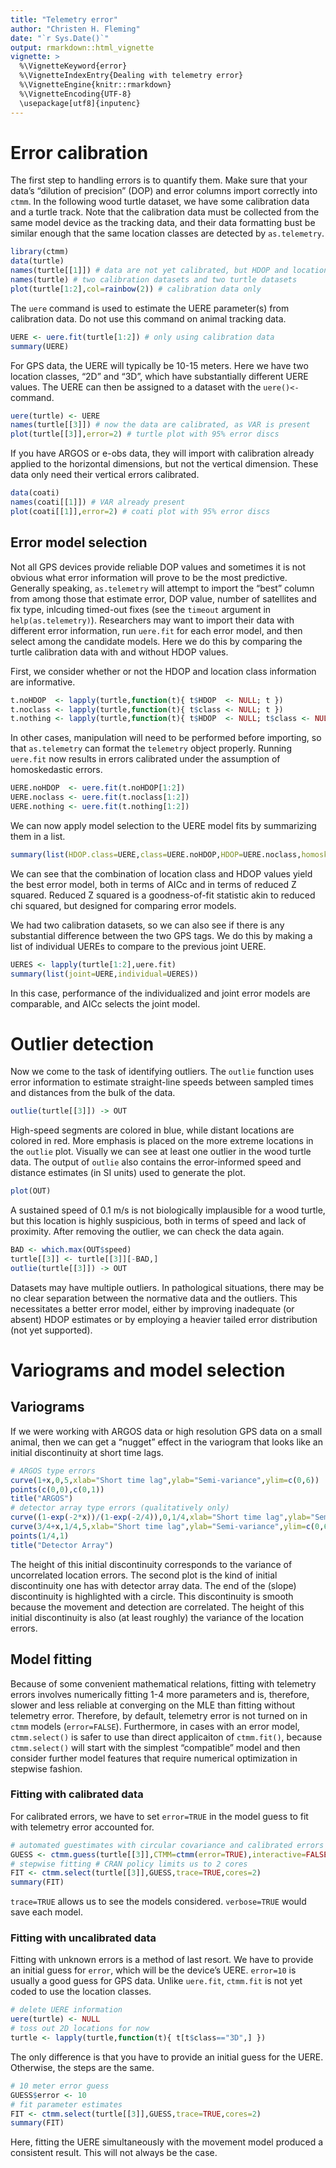 ```yaml
---
title: "Telemetry error"
author: "Christen H. Fleming"
date: "`r Sys.Date()`"
output: rmarkdown::html_vignette
vignette: >
  %\VignetteKeyword{error}
  %\VignetteIndexEntry{Dealing with telemetry error}
  %\VignetteEngine{knitr::rmarkdown}
  %\VignetteEncoding{UTF-8}
  \usepackage[utf8]{inputenc}
---
```


# Error calibration

The first step to handling errors is to quantify them. Make sure that your data's "dilution of precision" (DOP) and error columns import correctly into `ctmm`. In the following wood turtle dataset, we have some calibration data and a turtle track. Note that the calibration data must be collected from the same model device as the tracking data, and their data formatting bust be similar enough that the same location classes are detected by `as.telemetry`.

```r
library(ctmm)
data(turtle)
names(turtle[[1]]) # data are not yet calibrated, but HDOP and location class is present
names(turtle) # two calibration datasets and two turtle datasets
plot(turtle[1:2],col=rainbow(2)) # calibration data only
```

The `uere` command is used to estimate the UERE parameter(s) from calibration data. Do not use this command on animal tracking data.

```r
UERE <- uere.fit(turtle[1:2]) # only using calibration data
summary(UERE)
```

For GPS data, the UERE will typically be 10-15 meters.
Here we have two location classes, "2D" and "3D", which have substantially different UERE values.
The UERE can then be assigned to a dataset with the `uere()<-` command.

```r
uere(turtle) <- UERE
names(turtle[[3]]) # now the data are calibrated, as VAR is present
plot(turtle[[3]],error=2) # turtle plot with 95% error discs
```

If you have ARGOS or e-obs data, they will import with calibration already applied to the horizontal dimensions, but not the vertical dimension. These data only need their vertical errors calibrated.

```r
data(coati)
names(coati[[1]]) # VAR already present
plot(coati[[1]],error=2) # coati plot with 95% error discs
```

## Error model selection

Not all GPS devices provide reliable DOP values and sometimes it is not obvious what error information will prove to be the most predictive. Generally speaking, `as.telemetry` will attempt to import the "best" column from among those that estimate error, DOP value, number of satellites and fix type, inlcuding timed-out fixes (see the `timeout` argument in `help(as.telemetry)`). Researchers may want to import their data with different error information, run `uere.fit` for each error model, and then select among the candidate models. Here we do this by comparing the turtle calibration data with and without HDOP values.

First, we consider whether or not the HDOP and location class information are informative.
```r
t.noHDOP  <- lapply(turtle,function(t){ t$HDOP  <- NULL; t })
t.noclass <- lapply(turtle,function(t){ t$class <- NULL; t })
t.nothing <- lapply(turtle,function(t){ t$HDOP  <- NULL; t$class <- NULL; t })
```
In other cases, manipulation will need to be performed before importing, so that `as.telemetry` can format the `telemetry` object properly.
Running `uere.fit` now results in errors calibrated under the assumption of homoskedastic errors.
```r
UERE.noHDOP  <- uere.fit(t.noHDOP[1:2])
UERE.noclass <- uere.fit(t.noclass[1:2])
UERE.nothing <- uere.fit(t.nothing[1:2])
```
We can now apply model selection to the UERE model fits by summarizing them in a list.
```r
summary(list(HDOP.class=UERE,class=UERE.noHDOP,HDOP=UERE.noclass,homoskedastic=UERE.nothing))
```
We can see that the combination of location class and HDOP values yield the best error model,
both in terms of AICc and in terms of reduced Z squared.
Reduced Z squared is a goodness-of-fit statistic akin to reduced chi squared, but designed for comparing error models.

We had two calibration datasets, so we can also see if there is any substantial difference between the two GPS tags. We do this by making a list of individual UEREs to compare to the previous joint UERE.
```r
UERES <- lapply(turtle[1:2],uere.fit)
summary(list(joint=UERE,individual=UERES))
```
In this case, performance of the individualized and joint error models are comparable, and AICc selects the joint model.

# Outlier detection

Now we come to the task of identifying outliers. The `outlie` function uses error information to estimate straight-line speeds between sampled times and distances from the bulk of the data.

```r
outlie(turtle[[3]]) -> OUT
```

High-speed segments are colored in blue, while distant locations are colored in red. More emphasis is placed on the more extreme locations in the `outlie` plot. Visually we can see at least one outlier in the wood turtle data. The output of `outlie` also contains the error-informed speed and distance estimates (in SI units) used to generate the plot.

```r
plot(OUT)
```

A sustained speed of 0.1 m/s is not biologically implausible for a wood turtle, but this location is highly suspicious, both in terms of speed and lack of proximity. After removing the outlier, we can check the data again.

```r
BAD <- which.max(OUT$speed)
turtle[[3]] <- turtle[[3]][-BAD,]
outlie(turtle[[3]]) -> OUT
```

Datasets may have multiple outliers. In pathological situations, there may be no clear separation between the normative data and the outliers. This necessitates a better error model, either by improving inadequate (or absent) HDOP estimates or by employing a heavier tailed error distribution (not yet supported).

# Variograms and model selection

## Variograms

If we were working with ARGOS data or high resolution GPS data on a small animal, then we can get a "nugget" effect in the variogram that looks like an initial discontinuity at short time lags.

```r
# ARGOS type errors
curve(1+x,0,5,xlab="Short time lag",ylab="Semi-variance",ylim=c(0,6))
points(c(0,0),c(0,1))
title("ARGOS")
# detector array type errors (qualitatively only)
curve((1-exp(-2*x))/(1-exp(-2/4)),0,1/4,xlab="Short time lag",ylab="Semi-variance",ylim=c(0,6),xlim=c(0,5),add=FALSE)
curve(3/4+x,1/4,5,xlab="Short time lag",ylab="Semi-variance",ylim=c(0,6),add=TRUE,xlim=c(0,5))
points(1/4,1)
title("Detector Array")
```

The height of this initial discontinuity corresponds to the variance of uncorrelated location errors. The second plot is the kind of initial discontinuity one has with detector array data. The end of the (slope) discontinuity is highlighted with a circle. This discontinuity is smooth because the movement and detection are correlated. The height of this initial discontinuity is also (at least roughly) the variance of the location errors.

## Model fitting

Because of some convenient mathematical relations, fitting with telemetry errors involves numerically fitting 1-4 more parameters and is, therefore, slower and less reliable at converging on the MLE than fitting without telemetry error. Therefore, by default, telemetry error is not turned on in `ctmm` models (`error=FALSE`).
Furthermore, in cases with an error model, `ctmm.select()` is safer to use than direct applicaiton of `ctmm.fit()`, because `ctmm.select()` will start with the simplest "compatible" model and then consider further model features that require numerical optimization in stepwise fashion.

### Fitting with calibrated data

For calibrated errors, we have to set `error=TRUE` in the model guess to fit with telemetry error accounted for.

```r
# automated guestimates with circular covariance and calibrated errors
GUESS <- ctmm.guess(turtle[[3]],CTMM=ctmm(error=TRUE),interactive=FALSE)
# stepwise fitting # CRAN policy limits us to 2 cores
FIT <- ctmm.select(turtle[[3]],GUESS,trace=TRUE,cores=2)
summary(FIT)
```

`trace=TRUE` allows us to see the models considered. `verbose=TRUE` would save each model.

### Fitting with uncalibrated data

Fitting with unknown errors is a method of last resort. We have to provide an initial guess for `error`, which will be the device's UERE. `error=10` is usually a good guess for GPS data. Unlike `uere.fit`, `ctmm.fit` is not yet coded to use the location classes.

```r
# delete UERE information
uere(turtle) <- NULL
# toss out 2D locations for now
turtle <- lapply(turtle,function(t){ t[t$class=="3D",] })
```

The only difference is that you have to provide an initial guess for the UERE. Otherwise, the steps are the same.

```r
# 10 meter error guess
GUESS$error <- 10
# fit parameter estimates
FIT <- ctmm.select(turtle[[3]],GUESS,trace=TRUE,cores=2)
summary(FIT)
```

Here, fitting the UERE simultaneously with the movement model produced a consistent result.
This will not always be the case.

